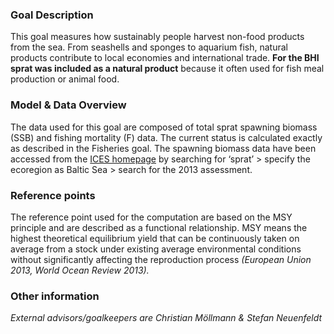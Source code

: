 ### Goal Description

This goal measures how sustainably people harvest non-food products from the sea.
From seashells and sponges to aquarium fish, natural products contribute to local economies and international trade. **For the BHI sprat was included as a natural product** because it often used for fish meal production or animal food.

### Model & Data Overview

The data used for this goal are composed of total sprat spawning biomass (SSB) and fishing mortality (F) data. The current status is calculated exactly as described in the Fisheries goal. The spawning biomass data have been accessed from the [ICES homepage](http://www.ices.dk/marine-data/tools/Pages/stock-assessment-graphs.aspx) by searching for ‘sprat’ > specify the ecoregion as Baltic Sea > search for the 2013 assessment.

### Reference points

The reference point used for the computation are based on the MSY principle and are described as a functional relationship. MSY means the highest theoretical equilibrium yield that can be continuously taken on average from a stock under existing average environmental conditions without significantly affecting the reproduction process *(European Union 2013, World Ocean Review 2013).* 

### Other information

*External advisors/goalkeepers are Christian Möllmann & Stefan Neuenfeldt*
